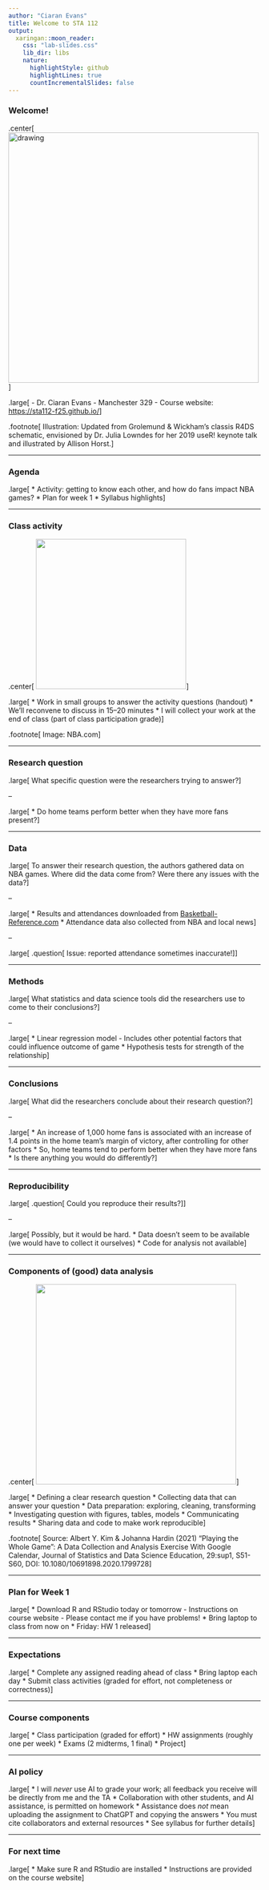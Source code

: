 ```yaml
---
author: "Ciaran Evans"
title: Welcome to STA 112
output:
  xaringan::moon_reader:
    css: "lab-slides.css"
    lib_dir: libs
    nature:
      highlightStyle: github
      highlightLines: true
      countIncrementalSlides: false
---
```


### Welcome!

.center[
<img src="environmental-data-science-r4ds-general.png" alt="drawing" width="500"/>
]

.large[
- Dr. Ciaran Evans
- Manchester 329
- Course website: [https://sta112-f25.github.io/](https://sta112-f25.github.io/)
]

.footnote[
Illustration: Updated from Grolemund & Wickham's classis R4DS schematic, envisioned by Dr. Julia Lowndes for her 2019 useR! keynote talk and illustrated by Allison Horst.
]

---

### Agenda

.large[
* Activity: getting to know each other, and how do fans impact NBA games?
* Plan for week 1
* Syllabus highlights
]

---

### Class activity

.center[
<img src="nba-virtual-fans.jpg" width="300">
]

.large[
* Work in small groups to answer the activity questions (handout)
* We'll reconvene to discuss in 15--20 minutes
* I will collect your work at the end of class (part of class participation grade)
]

.footnote[
Image: NBA.com
]

---

### Research question

.large[
What specific question were the researchers trying to answer?
]

--

.large[
* Do home teams perform better when they have more fans present?
]

---

### Data

.large[
To answer their research question, the authors gathered data on NBA games. Where did the data come from? Were there any issues with the data?
]

--

.large[
* Results and attendances downloaded from [Basketball-Reference.com](https://www.basketball-reference.com/)
* Attendance data also collected from NBA and local news
]

--

.large[
.question[
Issue: reported attendance sometimes inaccurate!
]
]

---

### Methods

.large[
What statistics and data science tools did the researchers use to come to their conclusions?
]

--

.large[
* Linear regression model
    - Includes other potential factors that could influence outcome of game
* Hypothesis tests for strength of the relationship
]

---

### Conclusions

.large[
What did the researchers conclude about their research question?
]

--

.large[
* An increase of 1,000 home fans is associated with an increase of 1.4 points in the home team's margin of victory, after controlling for other factors
* So, home teams tend to perform better when they have more fans
* Is there anything you would do differently?
]

---

### Reproducibility

.large[
.question[
Could you reproduce their results?
]
]

--

.large[
Possibly, but it would be hard.
* Data doesn't seem to be available (we would have to collect it ourselves)
* Code for analysis not available
]

---

### Components of (good) data analysis

.center[
<img src="playing_whole_game.jpeg" width="400">
]

.large[
* Defining a clear research question
* Collecting data that can answer your question
* Data preparation: exploring, cleaning, transforming
* Investigating question with figures, tables, models
* Communicating results
* Sharing data and code to make work reproducible
]

.footnote[
Source: Albert Y. Kim & Johanna Hardin (2021) “Playing the Whole Game”: A Data Collection and Analysis Exercise With Google Calendar, Journal of Statistics and Data Science Education, 29:sup1, S51-S60, DOI: 10.1080/10691898.2020.1799728
]

---

### Plan for Week 1

.large[
* Download R and RStudio today or tomorrow
    - Instructions on course website
    - Please contact me if you have problems!
* Bring laptop to class from now on
* Friday:  HW 1 released
]

---

### Expectations

.large[
* Complete any assigned reading ahead of class
* Bring laptop each day
* Submit class activities (graded for effort, not completeness or correctness)
]

---

### Course components

.large[
* Class participation (graded for effort)
* HW assignments (roughly one per week)
* Exams (2 midterms, 1 final)
* Project
]

---

### AI policy

.large[
* I will *never* use AI to grade your work; all feedback you receive will be directly from me and the TA
* Collaboration with other students, and AI assistance, is permitted on homework
    * Assistance does *not* mean uploading the assignment to ChatGPT and copying the answers
    * You must cite collaborators and external resources
* See syllabus for further details
]

---

### For next time

.large[
* Make sure R and RStudio are installed
* Instructions are provided on the course website
]